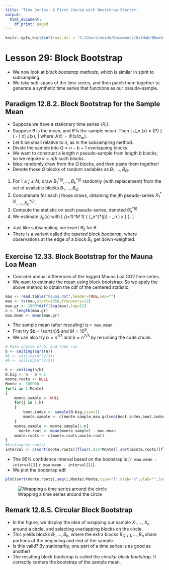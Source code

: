 ```yaml
---
title: 'Time Series: A First Course with Bootstrap Starter'
output:
  html_document:
    df_print: paged
---
```


```r
knitr::opts_knit$set(root.dir = 'C:/Users/neide/Documents/GitHub/BEwebinar/Data')
```

# Lesson 29: Block Bootstrap

- We now look at *block bootstrap methods*, which is similar in spirit to subsampling.
- We take sub-spans of the time series, and then patch them together to generate a synthetic time series that functions as our pseudo-sample.

## Paradigm 12.8.2. Block Bootstrap for the Sample Mean

- Suppose we have a stationary time series $\{ X_t \}$.
- Suppose $\theta$ is the mean, and $\widehat{\theta}$ is the sample mean.  Then
\[
  J_n (x) = {\mathbb P} [ \sqrt{n} (\widehat{\theta} - \theta) \leq x] \rightarrow J(x),
\]
 where $J(x) = \Phi (x/\sigma_{\infty})$.
- Let $b$ be small relative to $n$, as in the subsampling method.
- Divide the sample into $Q = n-b+1$ overlapping blocks.
- We want to construct a length $n$ pseudo-sample from length $b$ blocks, so we require $k = n/b$ such blocks.
- Idea: randomly draw from the $Q$ blocks, and then paste them together!
- Denote those $Q$ blocks of random variables as $B_1, \ldots, B_Q$.

1. For $1 \leq j \leq M$, draw $B_1^{*(j)}, \ldots, B_k^{*(j)}$ randomly (with replacement) from the set of available blocks $B_1, \ldots, B_Q$.
2. Concatenate for each $j$ those draws, obtaining the $j$th pseudo-series $X_1^{*(j)}, \ldots, X_n^{*(j)}$.
3. Compute the statistic on each pseudo-series, denoted $\widehat{\theta}_n^{*(j)}$.
4. We estimate $J_n (x)$ with
\[
  \frac{1}{M} \sum_{j=1}^M 1_{ \{ \sqrt{n} (\widehat{\theta}_n^{*(j)} - \widehat{\theta}_n ) \leq x \} }.
\]

- Just like subsampling, we insert $\widehat{\theta}_n$ for $\theta$.
- There is a variant called the *tapered block bootstrap*, where observations at the edge of a block $B_k$ get down-weighted.

## Exercise 12.33.  Block Bootstrap for the Mauna Loa Mean

- Consider annual differences of the logged Mauna Loa CO2 time series.
- We want to estimate the mean using block bootstrap. So we apply the above method to obtain the cdf of the centered statistic.

```r
mau <- read.table("mauna.dat",header=TRUE,sep="")
mau <- ts(mau,start=1958,frequency=12)
mau.gr <- 1000*diff(log(mau),lag=12)
n <- length(mau.gr)
mau.mean <- mean(mau.gr)
```

- The sample mean (after rescaling) is `r mau.mean`.
- First try $b = \sqrt{n}$ and $M = 10^5$.
- We can also try $b = n^{1/3}$ and $b = n^{2/3}$ by rerunning the code chunk.

```r
# Make choice of b, and then run 
b <- ceiling(sqrt(n))
#b <- ceiling(n^(1/3))
#b <- ceiling(n^(2/3))

k <- ceiling(n/b)
Q.big <- n - b + 1
monte.roots <- NULL
Monte <- 100000
for(i in 1:Monte)
{
	monte.sample <- NULL
	for(j in 1:k)
	{
		boot.index <- sample(Q.big,size=1)
		monte.sample <- c(monte.sample,mau.gr[seq(boot.index,boot.index+b-1)])
	}
	monte.sample <- monte.sample[1:n]
      monte.root <- mean(monte.sample) - mau.mean
	monte.roots <- c(monte.roots,monte.root)
}
#hist(monte.roots)
interval <- c(sort(monte.roots)[floor(.025*Monte)],sort(monte.roots)[floor(.975*Monte)])
```

- The $95 \%$ confidence interval based on the bootstrap is [`r mau.mean - interval[2]`,`r mau.mean - interval[1]`].
- We plot the bootstrap edf.

```r
plot(sort(monte.roots),seq(1,Monte)/Monte,type="l",xlab="x",ylab="",lwd=2)
```


![Wrapping a time series around the circle](circularBoot.png)


## Remark 12.8.5.  Circular Block Bootstrap
 
- In the figure, we display the idea of wrapping our sample $X_1, \ldots, X_n$ around a circle, and selecting overlapping blocks on the circle. 
- This yields blocks $B_1, \ldots, B_n$, where the extra blocks $B_{Q+1}, \ldots, B_n$ share portions of the beginning and end of the sample.
- Is this valid?  By stationarity, one part of a time series is as good as another!
- The resulting block bootstrap is called the *circular block bootstrap*. It correctly centers the bootstrap of the sample mean.

